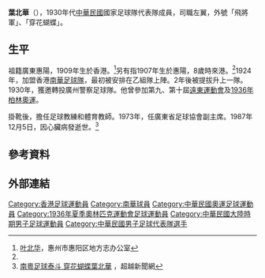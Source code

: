 '''葉北華'''（{{bd|?||1987年|12月5日}}），1930年代[[中華民國|中華民國]]國家足球隊代表隊成員，司職左翼，外號「飛將軍」、「穿花蝴蝶」。

==生平==
祖籍廣東惠陽，1909年生於香港。<ref>[http://info.huiyang.gov.cn/rwfc/424197.shtml 叶北华]{{dead link|date=2018年4月 |bot=InternetArchiveBot |fix-attempted=yes }}，惠州市惠阳区地方志办公室</ref>另有指1907年生於惠陽，8歲時來港。<ref name="beyond" />1924年，加盟香港[[南華足球隊|南華足球隊]]，最初被安排在乙組隊上陣。2年後被提拔升上一隊。1930年，獲邀轉投廣州警察足球隊。他曾參加第九、第十屆[[遠東運動會|遠東運動會]]及[[1936年夏季奧林匹克運動會足球比賽|1936年柏林奧運]]。

掛靴後，擔任足球教練和體育教師。1973年，任廣東省足球協會副主席。1987年12月5日，因心臟病發逝世。<ref name="beyond">[http://beyondnewsnet.com/20141207-guangdong-football-king/ 南粵足球泰斗 穿花蝴蝶葉北華] {{Wayback|url=http://beyondnewsnet.com/20141207-guangdong-football-king/ |date=20150403115034 }}，超越新聞網</ref>

==參考資料==
{{reflist}}

==外部連結==

{{1936年夏季奧林匹克運動會足球比賽中華民國參賽名單}}
{{DEFAULTSORT:Ye Bei Hua}}
[[Category:香港足球運動員|Category:香港足球運動員]]
[[Category:南華球員|Category:南華球員]]
[[Category:中華民國奧運足球運動員|Category:中華民國奧運足球運動員]]
[[Category:1936年夏季奧林匹克運動會足球運動員|Category:1936年夏季奧林匹克運動會足球運動員]]
[[Category:中華民國大陸時期男子足球運動員|Category:中華民國大陸時期男子足球運動員]]
[[Category:中華民國男子足球代表隊選手|Category:中華民國男子足球代表隊選手]]